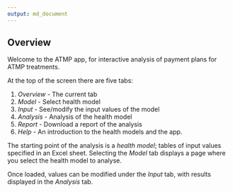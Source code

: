 ```yaml
---
output: md_document
---
```


## Overview

Welcome to the ATMP app, for interactive analysis of payment plans for ATMP treatments. 

At the top of the screen there are five tabs:

1.  *Overview* - The current tab
2.  *Model* - Select health model
3.  *Input* - See/modify the input values of the model
4.  *Analysis* - Analysis of the health model
5.  *Report* - Download a report of the analysis
6. *Help* - An introduction to the health models and the app.

The starting point of the analysis is a _health model_; tables of input values specified in an Excel sheet. Selecting the _Model_ tab displays a page where you select the health model to analyse. 

Once loaded, values can be modified under the _Input_ tab, with results displayed in the _Analysis_ tab.
